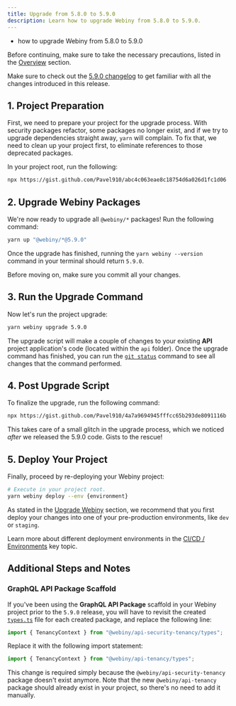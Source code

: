 ```yaml
---
title: Upgrade from 5.8.0 to 5.9.0
description: Learn how to upgrade Webiny from 5.8.0 to 5.9.0.
---
```



<Alert type="success" title="What you’ll learn">

- how to upgrade Webiny from 5.8.0 to 5.9.0

</Alert>

<Alert type="danger">

Before continuing, make sure to take the necessary precautions, listed in the [Overview](../../release-notes/upgrade-webiny#-precaution-measures) section.

</Alert>

<Alert type="info">

Make sure to check out the [5.9.0 changelog](/docs/{version}/release-notes/5.9.0/changelog) to get familiar with all the changes introduced in this release.

</Alert>

## 1. Project Preparation

First, we need to prepare your project for the upgrade process. With security packages refactor, some packages no longer exist, and if we try to upgrade dependencies straight away, `yarn` will complain. To fix that, we need to clean up your project first, to eliminate references to those deprecated packages.

In your project root, run the following:

```bash
npx https://gist.github.com/Pavel910/abc4c063eae8c18754d6a026d1fc1d06
```

## 2. Upgrade Webiny Packages

We're now ready to upgrade all `@webiny/*` packages! Run the following command:

```bash
yarn up "@webiny/*@5.9.0"
```

Once the upgrade has finished, running the `yarn webiny --version` command in your terminal should return `5.9.0`.

<Alert type="info">

Before moving on, make sure you commit all your changes.

</Alert>

## 3. Run the Upgrade Command

Now let's run the project upgrade:

```bash
yarn webiny upgrade 5.9.0
```

The upgrade script will make a couple of changes to your existing **API** project application's code (located within the `api` folder). Once the upgrade command has finished, you can run the [`git status`](https://git-scm.com/docs/git-status) command to see all changes that the command performed.

## 4. Post Upgrade Script

To finalize the upgrade, run the following command:

```bash
npx https://gist.github.com/Pavel910/4a7a9694945fffcc65b293de8091116b
```

This takes care of a small glitch in the upgrade process, which we noticed _after_ we released the 5.9.0 code. Gists to the rescue!

## 5. Deploy Your Project

Finally, proceed by re-deploying your Webiny project:

```bash
# Execute in your project root.
yarn webiny deploy --env {environment}
```

<Alert type="warning">

As stated in the [Upgrade Webiny](../../release-notes/upgrade-webiny#pre-production-environments-first) section, we recommend that you first deploy your changes into one of your pre-production environments, like `dev` or `staging`.

</Alert>

<Alert type="success">

Learn more about different deployment environments in the [CI/CD / Environments](../../core-development-concepts/ci-cd/environments) key topic.

</Alert>

## Additional Steps and Notes

### GraphQL API Package Scaffold

If you've been using the **GraphQL API Package** scaffold in your Webiny project prior to the `5.9.0` release, you will have to revisit the created [`types.ts`](https://github.com/webiny/webiny-js/blob/v5.8.0/packages/cli-plugin-scaffold-graphql-service/template/src/types.ts#L7) file for each created package, and replace the following line:

```ts
import { TenancyContext } from "@webiny/api-security-tenancy/types";
```

Replace it with the following import statement:

```ts
import { TenancyContext } from "@webiny/api-tenancy/types";
```

This change is required simply because the `@webiny/api-security-tenancy` package doesn't exist anymore. Note that the new `@webiny/api-tenancy` package should already exist in your project, so there's no need to add it manually.
